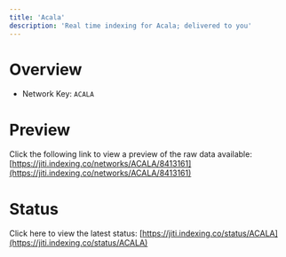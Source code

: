 ```yaml
---
title: 'Acala'
description: 'Real time indexing for Acala; delivered to you'
---
```


# Overview
- Network Key: `ACALA`

# Preview
Click the following link to view a preview of the raw data available: [https://jiti.indexing.co/networks/ACALA/8413161](https://jiti.indexing.co/networks/ACALA/8413161)

# Status
Click here to view the latest status: [https://jiti.indexing.co/status/ACALA](https://jiti.indexing.co/status/ACALA)
